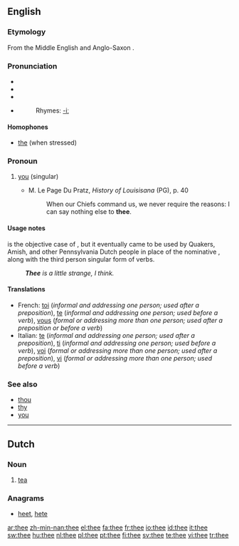 {{wikipedia}}

==English==

{{rank|case|fact|known|315|thee|hope|er|children}}

===Etymology===
From the Middle English and Anglo-Saxon {{term|the|lang=enm}}.

===Pronunciation===
*{{enPR|''th''ē}}
*{{IPA|/ðiː/}}
*{{SAMPA|/Di:/}}
*{{audio|en-us-thee.ogg|Audio (US)}}
*:Rhymes: [[Rhymes:English:-iː|-iː]]

====Homophones====
*[[the]] (when stressed)

===Pronoun===
{{infl|en|second person pronoun|second person singular, objective case}}

# {{archaic|literary}} [[you]] (singular)
#* M. Le Page Du Pratz, ''History of Louisisana'' (PG), p. 40
#*: When our Chiefs command us, we never require the reasons: I can say nothing else to '''thee'''.

====Usage notes====
{{term|thee|Thee}} is the objective case of {{term|thou}}, but it eventually came to be used by Quakers, Amish, and other Pennsylvania Dutch people in place of the nominative {{term|thou}}, along with the third person singular form of verbs.
: '''''Thee''' is a little strange, I think.''

====Translations====
{{trans-top|you (singular)}}
<!-- Grammar details like the ones below belong in the foreign entries, not English translation tables. -->
*French: [[toi]] (''informal and addressing one person; used after a preposition''), [[te]] (''informal and addressing one person; used before a verb''), [[vous]] (''formal or addressing more than one person; used after a preposition or before a verb'')
*Italian: [[te]] (''informal and addressing one person; used after a preposition''), [[ti]] (''informal and addressing one person; used before a verb''), [[voi]] (''formal or addressing more than one person; used after a preposition''), [[vi]] (''formal or addressing more than one person; used before a verb'')
{{trans-bottom}}

===See also===
*[[thou]]
*[[thy]]
*[[you]]

----

==Dutch==

===Noun===
{{nl-noun|g=m|-|-}}

# [[tea]]

===Anagrams===
* [[heet]], [[hete]]

[[ar:thee]]
[[zh-min-nan:thee]]
[[el:thee]]
[[fa:thee]]
[[fr:thee]]
[[io:thee]]
[[id:thee]]
[[it:thee]]
[[sw:thee]]
[[hu:thee]]
[[nl:thee]]
[[pl:thee]]
[[pt:thee]]
[[fi:thee]]
[[sv:thee]]
[[te:thee]]
[[vi:thee]]
[[tr:thee]]